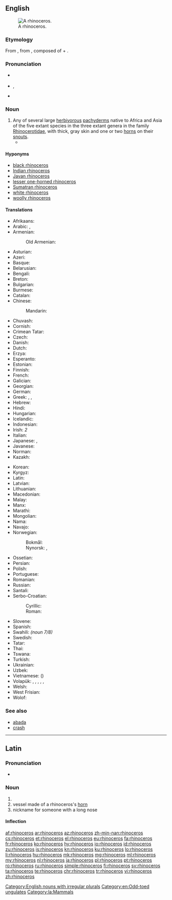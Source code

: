 {{also|rhinocéros|Rhinoceros}}
==English==
{{wikipedia}}
[[Image:Ceratotherium simum kwh.jpg|thumb|A rhinoceros.]]

===Etymology===
From {{etyl|la|en}} {{term|lang=la|rhinoceros}},  from {{etyl|grc|en}} {{term|ῥινόκερως||lang=grc}}, composed of {{term|ῥίς||nose|lang=grc}} + {{term|κέρας||horn|lang=grc}}.

===Pronunciation===
* {{a|UK}} {{IPA|/raɪˈnɒsərəs/|lang=en}}
* {{a|US}} {{enPR|rī-näsʹə-rəs}}, {{IPA|/raɪˈnɑːsərəs/|lang=en}}
* {{audio|en-us-rhinoceros.ogg|Audio (US)|lang=en}}

===Noun===
{{en-noun|rhinoceros|rhinoceroses|rhinoceri|rhinocerotes}}

# Any of several large [[herbivorous]] [[pachyderm]]s native to Africa and Asia of the five extant species in the three extant genera in the family [[Rhinocerotidae]], with thick, gray skin and one or two [[horn]]s on their [[snout]]s.
#* {{quote-book
 | year = 1658
 | chapter = Of Unicorns Horn
 | title = Pseudodoxia Epidemica: Or Enquiries Into Very many Received Tenents And commonly Presumed Truths. The Fourth Edition
 | first = Thomas
 | last = Brown
 | authorlink = Thomas Brown
 | url = http://books.google.com/books?id=lpZNAAAAcAAJ&pg=PA203
 | page = 203
 | passage = Herein therefore to draw up our determinations beside the several pieces of Scripture mentioning this Animal (which some may well contend to be only meant of the '''Rhinoceros''') we are so far from denying there is any Unicorn at all, that we affirme there are many kinds thereof. In the number of Quadrapedes we will concede no less then five; that is the ''Indian'' Oxe, ''Indian'' Ass, Rhinoceros, the Oryx, and that which is more eminently termed ''Monoceros'', or ''Unicornis''.}}

====Hyponyms====
* [[black rhinoceros]]
* [[Indian rhinoceros]]
* [[Javan rhinoceros]]
* [[lesser one-horned rhinoceros]]
* [[Sumatran rhinoceros]]
* [[white rhinoceros]]
* [[woolly rhinoceros]]

====Translations====
{{trans-top|herbivorous pachyderm with horn(s)}}
* Afrikaans: {{t+|af|renoster}}
* Arabic: {{t|ar|وحيد القرن|m|tr=waHiid al-qarn}}, {{t|ar|كركدن|m|tr=karkáddan}}
* Armenian: {{t|hy|ռնգեղջյուր}}
*: Old Armenian: {{t|xcl|ռնգեղջիւր}}
* Asturian: {{t|ast|rinoceronte|m}}
* Azeri: {{t+|az|kərgədan}}
* Basque: {{t+|eu|errinozero}}
* Belarusian: {{t|be|насарог|m|tr=nasaróh}}
* Bengali: {{t+|bn|গন্ডার|sc=Beng|tr=ganḍār}}
* Breton: {{t|br|frikorneg}}
* Bulgarian: {{t+|bg|носорог|m|tr=nosoróg}}
* Burmese: {{t+|my|ကြံ့|tr=kram.|sc=Mymr}}
* Catalan: {{t|ca|rinoceront|m}}
* Chinese:
*: Mandarin: {{t+|cmn|犀牛|tr=xīniú|sc=Hani}}
* Chuvash: {{t|cv|носорог|sc=Cyrl}}
* Cornish: {{t|kw|trongornvil|m}}
* Crimean Tatar: {{t|crh|kerkedan}}
* Czech: {{t+|cs|nosorožec|m}}
* Danish: {{t|da|næsehorn|n}}
* Dutch: {{t+|nl|neushoorn|m}}
* Erzya: {{t|myv|сюронерь}}
* Esperanto: {{t|eo|rinocero}}
* Estonian: {{t|et|ninasarvik}}
* Finnish: {{t+|fi|sarvikuono}}
* French: {{t+|fr|rhinocéros|m}}
* Galician: {{t+|gl|rinoceronte|m}}
* Georgian: {{t|ka|მარტორქა}}
* German: {{t+|de|Nashorn|n}}
* Greek: {{t+|el|ρινόκερος|m}}, {{t+|el|ρινόκερως|m}}, {{t|el|ριονκερώντος|m}}
* Hebrew: {{t+|he|קרנף|m}}
* Hindi: {{t|hi|गैंडा|tr=gaiṇḍā}}
* Hungarian: {{t+|hu|rinocérosz}}
* Icelandic: {{t+|is|nashyrningur|m}}
* Indonesian: {{t+|id|badak}}
* Irish: {{t|ga|srónbheannach|m}}''2''
* Italian: {{t+|it|rinoceronte|m}}
* Japanese: {{t+|ja|犀|tr=sai}}, {{t+|ja|サイ|tr=sai}}
* Javanese: {{t+|jv|warak}}
* Norman: {{t|nrf|rhinocéros|m}}
* Kazakh: {{t|kk|мүйізтұмсық|sc=Cyrl}}
{{trans-mid}}
* Korean: {{t+|ko|코뿔소|sc=Hang}}
* Kyrgyz: {{t|ky|носорог|sc=Cyrl}}
* Latin: {{t|la|rhinoceros|m}}
* Latvian: {{t|lv|degunradzis|m}}
* Lithuanian: {{t|lt|raganosis|m}}
* Macedonian: {{t|mk|носорог|m|tr=nósorog}}
* Malay: {{t|ms|badak sumbu}}
* Manx: {{t|gv|stroineairkagh|m}}
* Marathi: {{t|mr|गेंडा|tr=geṇḍā|sc=Deva}}
* Mongolian: {{t|mn|хирс|sc=Cyrl}}
* Nama: {{t|naq|!nawas‬}}
* Navajo: {{t|nv|déélgééd}}
* Norwegian:
*: Bokmål: {{t|nb|nesehorn|n}}
*: Nynorsk: {{t|nn|nashorn|n}}, {{t|nn|nashyrning|m}}
* Ossetian: {{t|os|сыкъафындз}}
* Persian: {{t+|fa|کرگدن|tr=kargadan|sc=fa-Arab}}
* Polish: {{t+|pl|nosorożec|m}}
* Portuguese: {{t+|pt|rinoceronte|m}}
* Romanian: {{t+|ro|rinocer|m}}
* Russian: {{t+|ru|носоро́г|m}}
* Santali: {{t|sat|ᱜᱚᱱᱰ ᱜᱟᱨᱩᱲ|tr=gandd gaarurr|sc=Olck}}
* Serbo-Croatian:
*: Cyrillic: {{t|sh|носорог|m}}
*: Roman: {{t+|sh|nosorog|m}}
* Slovene: {{t+|sl|nosorog|m}}
* Spanish: {{t+|es|rinoceronte|m}}
* Swahili: {{t+|sw|kifaru}} ''(noun 7/8)''
* Swedish: {{t+|sv|noshörning|c}}
* Tatar: {{t+|tt|мөгезборын|sc=Cyrl}}
* Thai: {{t|th|แรด|tr=râet}}
* Tswana: {{t|tn|tshukudu}}
* Turkish: {{t+|tr|gergedan}}
* Ukrainian: {{t|uk|носоріг|m|tr=nosoríh}}
* Uzbek: {{t|uz|karkidon}}
* Vietnamese: {{t+|vi|tê giác}} ({{t|vi|犀角}})
* Volapük: {{qualifier|♂♀}} {{t+|vo|rinoserod}}, {{qualifier|♂}} {{t|vo|hirinoserod}}, {{qualifier|♀}} {{t|vo|jirinoserod}}, {{qualifier|♂♀ offspring}} {{t|vo|rinoserodül}}, {{qualifier|♂ offspring}} {{t|vo|hirinoserodül}}, {{qualifier|♀ offspring}} {{t|vo|jirinoserodül}}
* Welsh: {{t|cy|rhinoseros|m}}
* West Frisian: {{t|fy|noashoarn}}
* Wolof: {{t|wo|wànga-lànga|alt=wànga-lànga wi}}
{{trans-bottom}}

===See also===
* [[abada]]
* [[crash]]

[[Category:English nouns with irregular plurals]]
[[Category:en:Odd-toed ungulates]]

----

==Latin==

===Pronunciation===
* {{la-pronunc|rhīnocerōs}}

===Noun===
{{la-noun|rhīnocerōs|rhinocerotis|rhīnocerōtis|m|third}}

# {{l|en|rhinoceros}}
# vessel made of a rhinoceros's [[horn]]
# nickname for someone with a long nose

====Inflection====
{{la-decl-3rd|rhīnocerōs|rhīnocerōt}}

[[Category:la:Mammals]]

[[af:rhinoceros]]
[[ar:rhinoceros]]
[[az:rhinoceros]]
[[zh-min-nan:rhinoceros]]
[[cs:rhinoceros]]
[[et:rhinoceros]]
[[el:rhinoceros]]
[[eu:rhinoceros]]
[[fa:rhinoceros]]
[[fr:rhinoceros]]
[[ko:rhinoceros]]
[[hy:rhinoceros]]
[[io:rhinoceros]]
[[id:rhinoceros]]
[[zu:rhinoceros]]
[[is:rhinoceros]]
[[kn:rhinoceros]]
[[ku:rhinoceros]]
[[lo:rhinoceros]]
[[li:rhinoceros]]
[[hu:rhinoceros]]
[[mk:rhinoceros]]
[[mg:rhinoceros]]
[[ml:rhinoceros]]
[[my:rhinoceros]]
[[nl:rhinoceros]]
[[ja:rhinoceros]]
[[pl:rhinoceros]]
[[pt:rhinoceros]]
[[ro:rhinoceros]]
[[ru:rhinoceros]]
[[simple:rhinoceros]]
[[fi:rhinoceros]]
[[sv:rhinoceros]]
[[ta:rhinoceros]]
[[te:rhinoceros]]
[[chr:rhinoceros]]
[[tr:rhinoceros]]
[[vi:rhinoceros]]
[[zh:rhinoceros]]